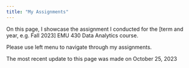 ```yaml
---
title: "My Assignments"
---
```


On this page, I showcase the assignment I conducted for the [term and year, e.g. Fall 2023] EMU 430 Data Analytics course.

Please use left menu to navigate through my assignments.

The most recent update to this page was made on October 25, 2023

